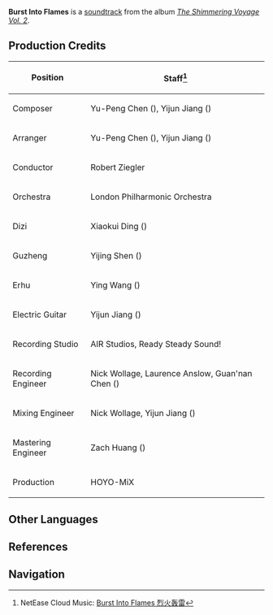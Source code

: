 {{Soundtrack Infobox
|title          =
|image          = The Shimmering Voyage Vol 2.png
|album          = The Shimmering Voyage Vol. 2
|disc           = 2
|number         = 31
|featured       =
|featured2      =
|featured3      =
|featured_disc  =
|featured_disc2 =
|featured_disc3 =
|youtube_id     = vxPCwi0O1uw
|spotify_id     = 0VHN6hM6M4V8rQfgWEaYPj
|played_in      = Event
|during         = [[The Islands' Stirring Strings]]
|domain         = The Islands' Stirring Strings
|previous       = Flickering Brightness
|next           = Die Mittsommernacht-Fantasie
}}
'''Burst Into Flames''' is a [[soundtrack]] from the album ''[[The Shimmering Voyage Vol. 2]]''.

==Production Credits==
{| class="wikitable" style="text-align:left; height:0.5em"
! Position
! Staff<ref>NetEase Cloud Music: [https://music.163.com/#/song?id=1973619548 Burst Into Flames 烈火轰雷]</ref>
|-
! Composer
| Yu-Peng Chen ({{zh|陈致逸}}), Yijun Jiang ({{zh|姜以君}})
|-
! Arranger
| Yu-Peng Chen ({{zh|陈致逸}}), Yijun Jiang ({{zh|姜以君}})
|-
! Conductor
| Robert Ziegler
|-
! Orchestra
| London Philharmonic Orchestra
|-
! Dizi
| Xiaokui Ding ({{zh|丁晓逵}})
|-
! Guzheng
| Yijing Shen ({{zh|申依靖}})
|-
! Erhu
| Ying Wang ({{zh|王颖}})
|-
! Electric Guitar
| Yijun Jiang ({{zh|姜以君}})
|-
! Recording Studio
| AIR Studios, Ready Steady Sound!
|-
! Recording Engineer
| Nick Wollage, Laurence Anslow, Guan'nan Chen ({{zh|陈冠男}})
|-
! Mixing Engineer
| Nick Wollage, Yijun Jiang ({{zh|姜以君}})
|-
! Mastering Engineer
| Zach Huang ({{zh|黄巍}})
|-
! Production
| HOYO-MiX
|}
<!--
==Videos==
<gallery>
</gallery>

==Trivia==
-->
==Other Languages==
{{Other Languages
|en      = Burst Into Flames
|zhs     = 烈火轰雷
|zhs_rm  = Lièhuǒ Hōng Léi
|zhs_tl  = 
|ja      = 烈火轟雷
|ja_rm   = Rekka Gourai
|ja_tl   = Conflagrant and Thunderous
|tr      = 
|tr_tl   = 
|it      = 
|it_tl   = 
}}

==References==
{{Reflist}}

==Navigation==
{{Soundtrack Navbox|The Shimmering Voyage}}